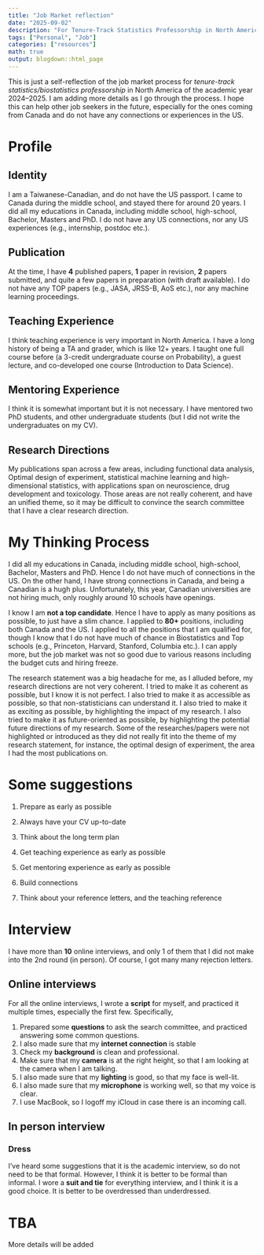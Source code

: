```yaml
---
title: "Job Market reflection"
date: "2025-09-02"
description: "For Tenure-Track Statistics Professorship in North America"
tags: ["Personal", "Job"]
categories: ["resources"]
math: true
output: blogdown::html_page
---
```


This is just a self-reflection of the job market process for *tenure-track statistics/biostatistics professorship* in North America of the academic year 2024--2025. I am adding more details as I go through the process. I hope this can help other job seekers in the future, especially for the ones coming from Canada and do not have any connections or experiences in the US.

# Profile

## Identity

I am a Taiwanese-Canadian, and do not have the US passport. I came to Canada during the middle school, and stayed there for around 20 years. I did all my educations in Canada, including middle school, high-school, Bachelor, Masters and PhD. I do not have any US connections, nor any US experiences (e.g., internship, postdoc etc.).

## Publication

At the time, I have **4** published papers, **1** paper in revision, **2** papers submitted, and quite a few papers in preparation (with draft available). I do not have any TOP papers (e.g., JASA, JRSS-B, AoS etc.), nor any machine learning proceedings.

## Teaching Experience

I think teaching experience is very important in North America. I have a long history of being a TA and grader, which is like 12+ years. I taught one full course before (a 3-credit undergraduate course on Probability), a guest lecture, and co-developed one course (Introduction to Data Science).

## Mentoring Experience

I think it is somewhat important but it is not necessary. I have mentored two PhD students, and other undergraduate students (but I did not write the undergraduates on my CV).

## Research Directions

My publications span across a few areas, including functional data analysis, Optimal design of experiment, statistical machine learning and high-dimensional statistics, with applications span on neuroscience, drug development and toxicology. Those areas are not really coherent, and have an unified theme, so it may be difficult to convince the search committee that I have a clear research direction.


# My Thinking Process

I did all my educations in Canada, including middle school, high-school, Bachelor, Masters and PhD. Hence I do not have much of connections in the US. On the other hand, I have strong connections in Canada, and being a Canadian is a hugh plus. Unfortunately, this year, Canadian universities are not hiring much, only roughly around 10 schools have openings.

I know I am **not a top candidate**. Hence I have to apply as many positions as possible, to just have a slim chance. I applied to **80+** positions, including both Canada and the US. I applied to all the positions that I am qualified for, though I know that I do not have much of chance in Biostatistics and Top schools (e.g., Princeton, Harvard, Stanford, Columbia etc.). I can apply more, but the job market was not so good due to various reasons including the budget cuts and hiring freeze.

The research statement was a big headache for me, as I alluded before, my research directions are not very coherent. I tried to make it as coherent as possible, but I know it is not perfect. I also tried to make it as accessible as possible, so that non-statisticians can understand it. I also tried to make it as exciting as possible, by highlighting the impact of my research. I also tried to make it as future-oriented as possible, by highlighting the potential future directions of my research. Some of the researches/papers were not highlighted or introduced as they did not really fit into the theme of my research statement, for instance, the optimal design of experiment, the area I had the most publications on.

# Some suggestions

1. Prepare as early as possible

2. Always have your CV up-to-date

3. Think about the long term plan

4. Get teaching experience as early as possible

5. Get mentoring experience as early as possible

6. Build connections

7. Think about your reference letters, and the teaching reference

# Interview

I have more than **10** online interviews, and only 1 of them that I did not make into the 2nd round (in person). Of course, I got many many rejection letters.

## Online interviews

For all the online interviews, I wrote a **script** for myself, and practiced it multiple times, especially the first few. Specifically,  

1. Prepared some **questions** to ask the search committee, and practiced answering some common questions. 
2. I also made sure that my **internet connection** is stable
3. Check my **background** is clean and professional. 
4. Make sure that my **camera** is at the right height, so that I am looking at the camera when I am talking. 
5. I also made sure that my **lighting** is good, so that my face is well-lit. 
6. I also made sure that my **microphone** is working well, so that my voice is clear. 
7. I use MacBook, so I logoff my iCloud in case there is an incoming call.

## In person interview

### Dress

I've heard some suggestions that it is the academic interview, so do not need to be that formal. However, I think it is better to be formal than informal. I wore a **suit and tie** for everything interview, and I think it is a good choice. It is better to be overdressed than underdressed.

# TBA

More details will be added